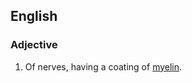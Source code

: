 ==English==

===Adjective===
{{en-adj}}

# {{context|anatomy}} Of nerves, having a coating of [[myelin]].